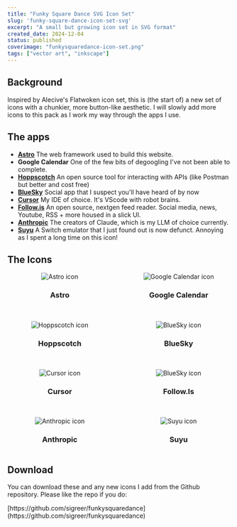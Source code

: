 ```yaml
---
title: "Funky Square Dance SVG Icon Set"
slug: 'funky-square-dance-icon-set-svg'
excerpt: "A small but growing icon set in SVG format"
created_date: 2024-12-04
status: published
coverimage: "funkysquaredance-icon-set.png"
tags: ["vector art", "inkscape"]
---
```


## Background

Inspired by Alecive's Flatwoken icon set, this is (the start of) a new set of icons with a chunkier, more button-like aesthetic. I will slowly add more icons to this pack as I work my way through the apps I use.

## The apps

- **[Astro](https://astro.build)** The web framework used to build this website.
- **Google Calendar** One of the few bits of degoogling I've not been able to complete.
- **[Hoppscotch](https://github.com/hoppscotch/hoppscotch)** An open source tool for interacting with APIs (like Postman but better and cost free)
- **[BlueSky](https://bsky.app)** Social app that I suspect you'll have heard of by now
- **[Cursor](https://cursor.sh)** My IDE of choice. It's VScode with robot brains.
- **[Follow.is](https://follow.is)** An open source, nextgen feed reader. Social media, news, Youtube, RSS + more housed in a slick UI.
- **[Anthropic](https://anthropic.com)** The creators of Claude, which is my LLM of choice currently.
- **[Suyu](https://suyu.dev)** A Switch emulator that I just found out is now defunct. Annoying as I spent a long time on this icon!

## The Icons

<div style="display: grid; grid-template-columns: repeat(auto-fit, minmax(200px, 1fr)); gap: 2rem; text-align: center;">
  <div>
    <Image src={AstroIcon} alt="Astro icon" width={256}/>
    <h3>Astro</h3>
  </div>
  <div>
    <Image src={GoogleCalendar} alt="Google Calendar icon" width={256}/>
    <h3>Google Calendar</h3>
  </div>
    <div>
    <Image src={HoppscotchIcon} alt="Hoppscotch icon" width={256}/>
    <h3>Hoppscotch</h3>
  </div>
    <div>
    <Image src={BlueSkyIcon} alt="BlueSky icon" width={256}/>
    <h3>BlueSky</h3>
  </div>
      <div>
    <Image src={CursorIcon} alt="Cursor icon" width={256}/>
    <h3>Cursor</h3>
  </div>
  <div>
    <Image src={FollowIsIcon} alt="BlueSky icon" width={256}/>
    <h3>Follow.Is</h3>
  </div>
  <div>
    <Image src={Anthropic} alt="Anthropic icon" width={256}/>
    <h3>Anthropic</h3>
  </div>
  <div>
    <Image src={SuyuIcon} alt="Suyu icon" width={256}/>
    <h3>Suyu</h3>
  </div>
</div>

## Download

You can download these and any new icons I add from the Github repository. Please like the repo if you do:
<div class="flex flex-row">
<div>
<GithubIcon class="h-6 w-6 flex" fill="#cccccc;" />
</div>
<div class="text-xl pl-2">[https://github.com/sigreer/funkysquaredance](https://github.com/sigreer/funkysquaredance)</div>
</div>